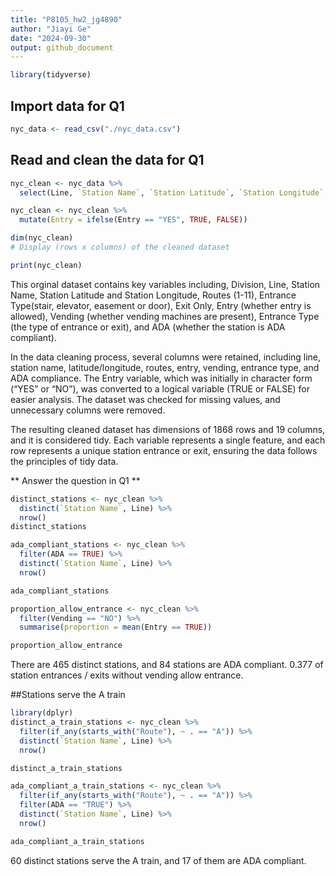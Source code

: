 ```yaml
---
title: "P8105_hw2_jg4890"
author: "Jiayi Ge"
date: "2024-09-30"
output: github_document
---
```

```r
library(tidyverse)
```

## Import data for Q1
```r
nyc_data <- read_csv("./nyc_data.csv")
```

## Read and clean the data for Q1
```r
nyc_clean <- nyc_data %>%
  select(Line, `Station Name`, `Station Latitude`, `Station Longitude`, Route1, Route2, Route3, Route4, Route5, Route6, Route7, Route8, Route9, Route10, Route11, `Entrance Type`, Entry, Vending, ADA)

nyc_clean <- nyc_clean %>%
  mutate(Entry = ifelse(Entry == "YES", TRUE, FALSE))

dim(nyc_clean) 
# Display (rows x columns) of the cleaned dataset

print(nyc_clean)
```
This orginal dataset contains key variables including, Division, Line, Station Name, Station Latitude and Station Longitude, Routes (1-11), Entrance Type(stair, elevator, easement or door), Exit Only, Entry (whether entry is allowed), Vending (whether vending machines are present), Entrance Type (the type of entrance or exit), and ADA (whether the station is ADA compliant).

In the data cleaning process, several columns were retained, including line, station name, latitude/longitude, routes, entry, vending, entrance type, and ADA compliance. The Entry variable, which was initially in character form ("YES" or "NO"), was converted to a logical variable (TRUE or FALSE) for easier analysis. The dataset was checked for missing values, and unnecessary columns were removed.

The resulting cleaned dataset has dimensions of 1868 rows and 19 columns, and it is considered tidy. Each variable represents a single feature, and each row represents a unique station entrance or exit, ensuring the data follows the principles of tidy data.

** Answer the question in Q1 **
```r
distinct_stations <- nyc_clean %>%
  distinct(`Station Name`, Line) %>%
  nrow()
distinct_stations

ada_compliant_stations <- nyc_clean %>%
  filter(ADA == TRUE) %>%
  distinct(`Station Name`, Line) %>%
  nrow()

ada_compliant_stations

proportion_allow_entrance <- nyc_clean %>%
  filter(Vending == "NO") %>%
  summarise(proportion = mean(Entry == TRUE))

proportion_allow_entrance
```
There are 465 distinct stations, and 84 stations are ADA compliant. 0.377 of station entrances / exits without vending allow entrance.

##Stations serve the A train
```r
library(dplyr)
distinct_a_train_stations <- nyc_clean %>%
  filter(if_any(starts_with("Route"), ~ . == "A")) %>%  
  distinct(`Station Name`, Line) %>% 
  nrow()                                      

distinct_a_train_stations

ada_compliant_a_train_stations <- nyc_clean %>%
  filter(if_any(starts_with("Route"), ~ . == "A")) %>%
  filter(ADA == "TRUE") %>%
  distinct(`Station Name`, Line) %>%
  nrow()

ada_compliant_a_train_stations
```
60 distinct stations serve the A train, and 17 of them are ADA compliant.

